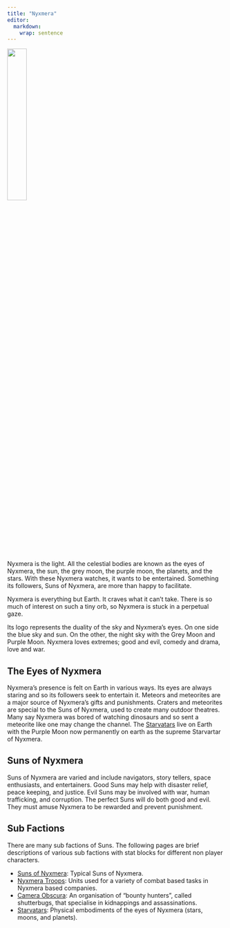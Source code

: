 ```yaml
---
title: "Nyxmera"
editor: 
  markdown: 
    wrap: sentence
---
```


![](images/Nyxmera.png){width=30% fig-align="center"}

Nyxmera is the light.
All the celestial bodies are known as the eyes of Nyxmera, the sun, the grey moon, the purple moon, the planets, and the stars.
With these Nyxmera watches, it wants to be entertained.
Something its followers, Suns of Nyxmera, are more than happy to facilitate.

Nyxmera is everything but Earth.
It craves what it can't take.
There is so much of interest on such a tiny orb, so Nyxmera is stuck in a perpetual gaze.

Its logo represents the duality of the sky and Nyxmera's eyes. On one side the blue sky and sun. 
On the other, the night sky with the Grey Moon and Purple Moon. 
Nyxmera loves extremes; good and evil, comedy and drama, love and war.

## The Eyes of Nyxmera

Nyxmera's presence is felt on Earth in various ways.
Its eyes are always staring and so its followers seek to entertain it.
Meteors and meteorites are a major source of Nyxmera's gifts and punishments.
Craters and meteorites are special to the Suns of Nyxmera, used to create many outdoor theatres.
Many say Nyxmera was bored of watching dinosaurs and so sent a meteorite like one may change the channel.
The [Starvatars](/Nyxmera/Starvatars.qmd) live on Earth with the Purple Moon now permanently on earth as the supreme Starvartar of Nyxmera.

## Suns of Nyxmera

Suns of Nyxmera are varied and include navigators, story tellers, space enthusiasts, and entertainers. Good Suns may help with disaster relief, peace keeping, and justice. Evil Suns may be involved with war, human trafficking, and corruption. The perfect Suns will do both good and evil. They must amuse Nyxmera to be rewarded and prevent punishment.

## Sub Factions

There are many sub factions of Suns. The following pages are brief descriptions of various sub factions with stat blocks for different non player characters.

- [Suns of Nyxmera](/Nyxmera/Suns.qmd): Typical Suns of Nyxmera.
- [Nyxmera Troops](/Nyxmera/Troops.qmd): Units used for a variety of combat based tasks in Nyxmera based companies.
- [Camera Obscura](/Nyxmera/Camera_Obscura.qmd): An organisation of "bounty hunters", called shutterbugs, that specialise in kidnappings and assassinations.
- [Starvatars](/Nyxmera/Starvatars.qmd): Physical embodiments of the eyes of Nyxmera (stars, moons, and planets).